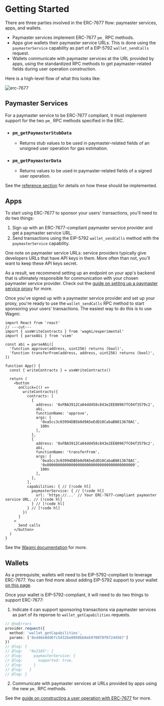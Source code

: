 # Getting Started

There are three parties involved in the ERC-7677 flow: paymaster services, apps, and wallets.

* Paymaster services implement ERC-7677 `pm_` RPC methods.
* Apps give wallets their paymaster service URLs. This is done using the `paymasterService` capability as part of a EIP-5792 `wallet_sendCalls` request.
* Wallets communicate with paymaster services at the URL provided by apps, using the standardized RPC methods to get paymaster-related fields during user operation construction.

Here is a high-level flow of what this looks like:

![erc-7677](/1.png)

## Paymaster Services

For a paymaster service to be ERC-7677 compliant, it must implement support for the two `pm_` RPC methods specified in the ERC.

* ### `pm_getPaymasterStubData`
  * Returns stub values to be used in paymaster-related fields of an unsigned user operation for gas estimation.

* ### `pm_getPaymasterData`
  * Returns values to be used in paymaster-related fields of a signed user operation.

See the [reference section](./reference/getCapabilities) for details on how these should be implemented.

## Apps

To start using ERC-7677 to sponsor your users' transactions, you'll need to do two things:
1. Sign up with an ERC-7677-compliant paymaster service provider and get a paymaster service URL.
2. Send transactions using the EIP-5792 `wallet_sendCalls` method with the `paymasterService` capability.

One note on paymaster service URLs: service providers typically give developers URLs that have API keys in them. More often than not, you'll want to keep these API keys secret.

As a result, we recommend setting up an endpoint on your app's backend that is ultimately responsible for communication with your chosen paymaster service provider. Check out the [guide on setitng up a paymaster service proxy](/guides/setting-up-paymaster-proxy) for more.

Once you've signed up with a paymaster service provider and set up your proxy, you're ready to use the `wallet_sendCalls` RPC method to start sponsoring your users' transactions. The easiest way to do this is to use Wagmi:

```tsx twoslash [App.tsx]
import React from 'react'
// ---cut---
import { useWriteContracts } from 'wagmi/experimental'
import { parseAbi } from 'viem'

const abi = parseAbi([
  'function approve(address, uint256) returns (bool)',
  'function transferFrom(address, address, uint256) returns (bool)',
])

function App() {
  const { writeContracts } = useWriteContracts()

  return (
    <button
      onClick={() =>
        writeContracts({
          contracts: [
            {
              address: '0xFBA3912Ca04dd458c843e2EE08967fC04f3579c2',
              abi,
              functionName: 'approve',
              args: [
                '0xa5cc3c03994DB5b0d9A5eEdD10CabaB0813678AC', 
                100n
              ],
            },
            {
              address: '0xFBA3912Ca04dd458c843e2EE08967fC04f3579c2',
              abi,
              functionName: 'transferFrom',
              args: [
                '0xa5cc3c03994DB5b0d9A5eEdD10CabaB0813678AC',
                '0x0000000000000000000000000000000000000000',
                100n
              ],
            },
          ],
          capabilities: { // [!code hl]
            paymasterService: { // [!code hl]
              url: 'https://...' // Your ERC-7677-compliant paymaster service URL. // [!code hl]
            } // [!code hl]
          } // [!code hl]
        })
      }
    >
      Send calls
    </button>
  )
}
```

See the [Wagmi documentation](https://wagmi.sh/react/api/hooks/useWriteContracts) for more.

## Wallets

As a prerequisite, wallets will need to be EIP-5792-compliant to leverage ERC-7677. You can find more about adding EIP-5792 support to your wallet [on this page](https://eip5792.xyz/getting-started).

Once your wallet is EIP-5792-compliant, it will need to do two things to support ERC-7677:
1. Indicate it can support sponsoring transactions via paymaster services as part of its reponse to `wallet_getCapabilities` requests.
```ts twoslash
// @noErrors
provider.request({
  method: 'wallet_getCapabilities',
  params: ['0xd46e8dd67c5d32be8058bb8eb970870f07244567']
})
// @log: {
// @log:   "0x2105": {
// @log:     paymasterService: {
// @log:       supported: true,
// @log:     }
// @log:   }
// @log: }
```
2. Communicate with paymaster services at URLs provided by apps using the new `pm_` RPC methods.

See the [guide on constructing a user operation with ERC-7677](./guides/construct-user-op-with-7677) for more.